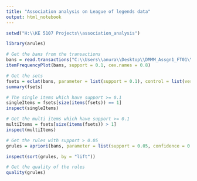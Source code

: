 ```yaml
---
title: "Association analysis on League of legends data"
output: html_notebook
---
```



```r
setwd("H:\\KE 5107 Projects\\association_analysis")

library(arules)

# Get the bans from the transactions
bans = read.transactions("C:\\Users\\anura\\Desktop\\DMMM_Assgn1_FT01\\Data\\bans_basket.csv", format = "single", sep = ",", cols = c("Id", "Banned hero"))
itemFrequencyPlot(bans, support = 0.1, cex.names = 0.8)

# Get the sets 
fsets = eclat(bans, parameter = list(support = 0.1), control = list(verbose=FALSE))
summary(fsets)

# The single items which have support >= 0.1
singleItems = fsets[size(items(fsets)) == 1]
inspect(singleItems)

# Get the multi items which have support >= 0.1
multiItems = fsets[size(items(fsets)) > 1]
inspect(multiItems)

# Get the rules with support > 0.05
grules = apriori(bans, parameter = list(support = 0.05, confidence = 0.5))

inspect(sort(grules, by = "lift"))

# Get the quality of the rules
quality(grules)
```


